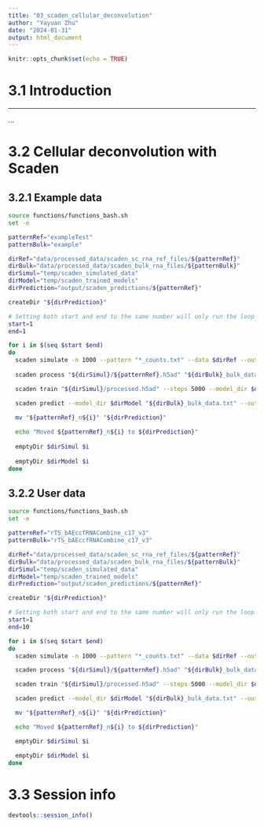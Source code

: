 ```yaml
---
title: "03_scaden_cellular_deconvolution"
author: "Yayuan Zhu"
date: "2024-01-31"
output: html_document
---
```


```r
knitr::opts_chunk$set(echo = TRUE)
```

# 3.1 Introduction

------------------------------------------------------------------------

...

# 3.2 Cellular deconvolution with Scaden

## 3.2.1 Example data

```bash
source functions/functions_bash.sh
set -e

patternRef="exampleTest"
patternBulk="example"

dirRef="data/processed_data/scaden_sc_rna_ref_files/${patternRef}"
dirBulk="data/processed_data/scaden_bulk_rna_files/${patternBulk}"
dirSimul="temp/scaden_simulated_data"
dirModel="temp/scaden_trained_models"
dirPrediction="output/scaden_predictions/${patternRef}"

createDir "${dirPrediction}"

# Setting both start and end to the same number will only run the loop once
start=1
end=1

for i in $(seq $start $end)
do
  scaden simulate -n 1000 --pattern "*_counts.txt" --data $dirRef --out $dirSimul
  
  scaden process "${dirSimul}/${patternRef}.h5ad" "${dirBulk}_bulk_data.txt" --processed_path "${dirSimul}/processed.h5ad"

  scaden train "${dirSimul}/processed.h5ad" --steps 5000 --model_dir $dirModel

  scaden predict --model_dir $dirModel "${dirBulk}_bulk_data.txt" --outname "${patternRef}_n${i}"

  mv "${patternRef}_n${i}" "${dirPrediction}"
  
  echo "Moved ${patternRef}_n${i} to ${dirPrediction}"
  
  emptyDir $dirSimul $i
  
  emptyDir $dirModel $i
done
```

## 3.2.2 User data

```bash
source functions/functions_bash.sh
set -e

patternRef="rTS_bAEccfRNACombine_c17_v3"
patternBulk="rTS_bAEccfRNACombine_c17_v3"

dirRef="data/processed_data/scaden_sc_rna_ref_files/${patternRef}"
dirBulk="data/processed_data/scaden_bulk_rna_files/${patternBulk}"
dirSimul="temp/scaden_simulated_data"
dirModel="temp/scaden_trained_models"
dirPrediction="output/scaden_predictions/${patternRef}"

createDir "${dirPrediction}"

# Setting both start and end to the same number will only run the loop once
start=1
end=10

for i in $(seq $start $end)
do
  scaden simulate -n 1000 --pattern "*_counts.txt" --data $dirRef --out $dirSimul

  scaden process "${dirSimul}/${patternRef}.h5ad" "${dirBulk}_bulk_data.txt" --processed_path "${dirSimul}/processed.h5ad"

  scaden train "${dirSimul}/processed.h5ad" --steps 5000 --model_dir $dirModel

  scaden predict --model_dir $dirModel "${dirBulk}_bulk_data.txt" --outname "${patternRef}_n${i}"

  mv "${patternRef}_n${i}" "${dirPrediction}"

  echo "Moved ${patternRef}_n${i} to ${dirPrediction}"

  emptyDir $dirSimul $i

  emptyDir $dirModel $i
done
```

# 3.3 Session info

```r
devtools::session_info()
```
